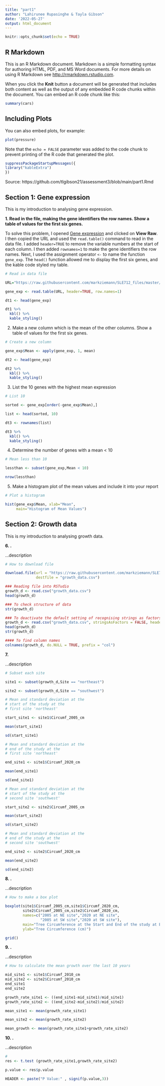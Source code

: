 ```yaml
---
title: "part1"
author: "Lahirunee Rupasinghe & Tayla Gibson"
date: '2022-05-27'
output: html_document
---
```


```r
knitr::opts_chunk$set(echo = TRUE)
```

## R Markdown

This is an R Markdown document. Markdown is a simple formatting syntax for authoring HTML, PDF, and MS Word documents. For more details on using R Markdown see <http://rmarkdown.rstudio.com>.

When you click the **Knit** button a document will be generated that includes both content as well as the output of any embedded R code chunks within the document. You can embed an R code chunk like this:

```r
summary(cars)
```

## Including Plots

You can also embed plots, for example:

```r
plot(pressure)
```

Note that the `echo = FALSE` parameter was added to the code chunk to prevent printing of the R code that generated the plot.

```r
suppressPackageStartupMessages({
library("kableExtra")
})
```

Source: https://github.com/tlgibson21/assessment3/blob/main/part1.Rmd

## Section 1: Gene expression

This is my introduction to analysing gene expression.

**1. Read in the file, making the gene identifiers the row names. Show a table of values for the first six genes.**

To solve this problem, I opened [Gene expression](https://github.com/markziemann/SLE712_files/tree/master/assessment_task3/bioinfo_asst3_part1_files) and clicked on **View Raw**. I then copied the URL and used the `read.table()` command to read in the data file. I added `header=TRUE` to remove the variable numbers at the start of each column. I then added `rownames=1` to make the gene identifiers the row names. Next, I used the assignment operator `<-` to name the function `gene_exp`. The `head()` function allowed me to display the first six genes, and the kable code styled my table.

```r
# Read in data file

URL="https://raw.githubusercontent.com/markziemann/SLE712_files/master/assessment_task3/bioinfo_asst3_part1_files/gene_expression.tsv"

gene_exp <- read.table(URL, header=TRUE, row.names=1)

dt1 <- head(gene_exp)

dt1 %>%
  kbl() %>%
  kable_styling()
```

2. Make a new column which is the mean of the other columns. Show a table of values for the first six genes.

```r
# Create a new column

gene_exp$Mean <- apply(gene_exp, 1, mean)

dt2 <- head(gene_exp)

dt2 %>%
  kbl() %>%
  kable_styling()
```

3. List the 10 genes with the highest mean expression

```r
# List 10

sorted <- gene_exp[order(-gene_exp$Mean),]

list <- head(sorted, 10)

dt3 <- rownames(list)

dt3 %>%
  kbl() %>%
  kable_styling()
```

4. Determine the number of genes with a mean < 10

```r
# Mean less than 10

lessthan <- subset(gene_exp,Mean < 10)

nrow(lessthan)
```

5. Make a histogram plot of the mean values and include it into your report

```r
# Plot a histogram

hist(gene_exp$Mean, xlab="Mean",
     main="Histogram of Mean Values")
```

## Section 2: Growth data

This is my introduction to analysing growth data.

**6. .**

...description

```r
# How to download file

download.file(url = "https://raw.githubusercontent.com/markziemann/SLE712_files/master/assessment_task3/bioinfo_asst3_part1_files/growth_data.csv", 
              destfile = "growth_data.csv")

### Reading file into RSTudio
growth_d <- read.csv("growth_data.csv")
head(growth_d)

### To check structure of data 
str(growth_d)

### To deactivate the default setting of recognising strings as factors and remove extra headings
growth_d <- read.csv("growth_data.csv", stringsAsFactors = FALSE, header = TRUE)
head(growth_d)
str(growth_d)

#### To find column names
colnames(growth_d, do.NULL = TRUE, prefix = "col")
```

**7. **

...description

```r

# Subset each site

site1 <- subset(growth_d,Site == "northeast")

site2 <- subset(growth_d,Site == "southwest")

# Mean and standard deviation at the 
# start of the study at the
# first site 'northeast'

start_site1 <- site1$Circumf_2005_cm

mean(start_site1)

sd(start_site1)

# Mean and standard deviation at the 
# end of the study at the
# first site 'northeast'

end_site1 <- site1$Circumf_2020_cm

mean(end_site1)

sd(end_site1)

# Mean and standard deviation at the 
# start of the study at the
# second site 'southwest'

start_site2 <- site2$Circumf_2005_cm

mean(start_site2)

sd(start_site2)

# Mean and standard deviation at the 
# end of the study at the
# second site 'southwest'

end_site2 <- site2$Circumf_2020_cm

mean(end_site2)

sd(end_site2)
```

**8. .**

...description

```r
# How to make a box plot

boxplot(site1$Circumf_2005_cm,site1$Circumf_2020_cm,
        site2$Circumf_2005_cm,site2$Circumf_2020_cm,
        names=c("2005 at NE site","2020 at NE site",
                "2005 at SW site","2020 at SW site"),
        main="Tree Circumference at the Start and End of the study at Both Sites",
        ylab="Tree Circumference (cm)")

grid()
```

**9. .**

...description

```r
# How to calculate the mean growth over the last 10 years

mid_site1 <- site1$Circumf_2010_cm
mid_site2 <- site2$Circumf_2010_cm
end_site1
end_site2

growth_rate_site1 <- ((end_site1-mid_site1)/mid_site1)
growth_rate_site2 <- ((end_site2-mid_site2)/mid_site2)

mean_site1 <- mean(growth_rate_site1)

mean_site2 <- mean(growth_rate_site2)

mean_growth <- mean(growth_rate_site1+growth_rate_site2)
```

**10. .**

...description

```r
# 
res <- t.test (growth_rate_site1,growth_rate_site2)

p.value <- res$p.value

HEADER <- paste("P Value:" , signif(p.value,3))




```

